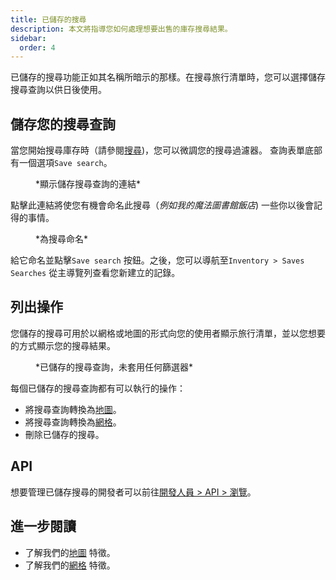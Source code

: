 ```yaml
---
title: 已儲存的搜尋
description: 本文將指導您如何處理想要出售的庫存搜尋結果。
sidebar:
  order: 4
---
```


已儲存的搜尋功能正如其名稱所暗示的那樣。在搜尋旅行清單時，您可以選擇儲存搜尋查詢以供日後使用。

## 儲存您的搜尋查詢

當您開始搜尋庫存時（請參閱[搜尋](/studio/search))，您可以微調您的搜尋過濾器。
查詢表單底部有一個選項`Save search`。

<figure>
  <CloudinaryImage width="350" height="329" resize="scale" quality="best" alt="儲存搜尋" src="academy/save-search" errorImage="noimage_opaque_nyrtl0.png" />

  <figcaption>*顯示儲存搜尋查詢的連結*</figcaption>
</figure>


點擊此連結將使您有機會命名此搜尋（*例如我的魔法圖書館飯店*) 一些你以後會記得的事情。

<figure>
  <CloudinaryImage width="350" height="329" resize="scale" quality="best" alt="為搜尋命名" src="academy/name-save-search" errorImage="noimage_opaque_nyrtl0.png" />

  <figcaption>*為搜尋命名*</figcaption>
</figure>


給它命名並點擊`Save search` 按鈕。之後，您可以導航至`Inventory > Saves Searches` 從主導覽列查看您新建立的記錄。

## 列出操作

您儲存的搜尋可用於以網格或地圖的形式向您的使用者顯示旅行清單，並以您想要的方式顯示您的搜尋結果。

<figure>
  <CloudinaryImage width="700" height="939" resize="scale" quality="best" alt="已儲存的搜尋操作" src="academy/saved-search-actions" errorImage="noimage_opaque_nyrtl0.png" />

  <figcaption>*已儲存的搜尋查詢，未套用任何篩選器*</figcaption>
</figure>


每個已儲存的搜尋查詢都有可以執行的操作：

* 將搜尋查詢轉換為[地圖](/studio/maps)。
* 將搜尋查詢轉換為[網格](/studio/grids)。
* 刪除已儲存的搜尋。

## API

想要管理已儲存搜尋的開發者可以前往[開發人員 > API > 瀏覽](/developers/apis/#browse-api)。

## 進一步閱讀

* 了解我們的[地圖](/studio/maps) 特徵。
* 了解我們的[網格](/studio/grids) 特徵。

